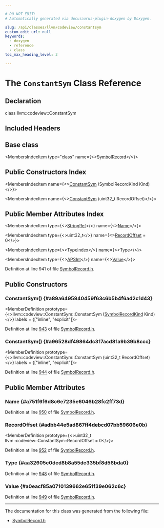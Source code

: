 ```yaml
---

# DO NOT EDIT!
# Automatically generated via docusaurus-plugin-doxygen by Doxygen.

slug: /api/classes/llvm/codeview/constantsym
custom_edit_url: null
keywords:
  - doxygen
  - reference
  - class
toc_max_heading_level: 3

---
```





# The `ConstantSym` Class Reference

<DoxygenPage pluginConfig={pluginConfig}>



## Declaration

<CodeBlock>class llvm::codeview::ConstantSym</CodeBlock>

## Included Headers

<IncludesList>
<IncludesListItem
  filePath="llvm/DebugInfo/CodeView/SymbolRecord.h"
  permalink="/docs/api/files/include/include/llvm/include/llvm/debuginfo/include/llvm/debuginfo/codeview/symbolrecord-h"
  isLocal="true" />
</IncludesList>

## Base class

<MembersIndex>

<MembersIndexItem
  type="class"
  name={<><a href="/docs/api/classes/llvm/codeview/symbolrecord">SymbolRecord</a></>}>
</MembersIndexItem>

</MembersIndex>

## Public Constructors Index

<MembersIndex>

<MembersIndexItem
  name={<><a href="#a89a6495940459f63c6b5b4f6ad2c1d43">ConstantSym</a> (SymbolRecordKind Kind)</>}>
</MembersIndexItem>

<MembersIndexItem
  name={<><a href="#a96528df49864dc317acd81a9b39b8ccc">ConstantSym</a> (uint32&#95;t RecordOffset)</>}>
</MembersIndexItem>

</MembersIndex>

## Public Member Attributes Index

<MembersIndex>

<MembersIndexItem
  type={<><a href="/docs/api/classes/llvm/stringref">StringRef</a></>}
  name={<><a href="#a751f6f6d8c6e7235e6046b28fc2ff73d">Name</a></>}>
</MembersIndexItem>

<MembersIndexItem
  type={<>uint32&#95;t</>}
  name={<><a href="#adbb44e5ad867ff4debcd07bb59606e0b">RecordOffset</a> = 0</>}>
</MembersIndexItem>

<MembersIndexItem
  type={<><a href="/docs/api/classes/llvm/codeview/typeindex">TypeIndex</a></>}
  name={<><a href="#aa32605e0ded8b8a55dc335bf8d56bda0">Type</a></>}>
</MembersIndexItem>

<MembersIndexItem
  type={<><a href="/docs/api/classes/llvm/apsint">APSInt</a></>}
  name={<><a href="#a0eacf85a0710139662e651f39e062c6c">Value</a></>}>
</MembersIndexItem>

</MembersIndex>


Definition at line 941 of file <a href="/docs/api/files/include/include/llvm/include/llvm/debuginfo/include/llvm/debuginfo/codeview/symbolrecord-h">SymbolRecord.h</a>.

<SectionDefinition>

## Public Constructors

### ConstantSym() {#a89a6495940459f63c6b5b4f6ad2c1d43}

<MemberDefinition
  prototype={<>llvm::codeview::ConstantSym::ConstantSym (<a href="/docs/api/namespaces/llvm/codeview/#a718bd404e8a87ee5e1a21b0c267cde17">SymbolRecordKind</a> Kind)</>}
  labels = {["inline", "explicit"]}>

Definition at line <a href="/docs/api/files/include/include/llvm/include/llvm/debuginfo/include/llvm/debuginfo/codeview/symbolrecord-h/#l00943">943</a> of file <a href="/docs/api/files/include/include/llvm/include/llvm/debuginfo/include/llvm/debuginfo/codeview/symbolrecord-h">SymbolRecord.h</a>.
</MemberDefinition>

### ConstantSym() {#a96528df49864dc317acd81a9b39b8ccc}

<MemberDefinition
  prototype={<>llvm::codeview::ConstantSym::ConstantSym (uint32&#95;t RecordOffset)</>}
  labels = {["inline", "explicit"]}>

Definition at line <a href="/docs/api/files/include/include/llvm/include/llvm/debuginfo/include/llvm/debuginfo/codeview/symbolrecord-h/#l00944">944</a> of file <a href="/docs/api/files/include/include/llvm/include/llvm/debuginfo/include/llvm/debuginfo/codeview/symbolrecord-h">SymbolRecord.h</a>.
</MemberDefinition>

</SectionDefinition>

<SectionDefinition>

## Public Member Attributes

### Name {#a751f6f6d8c6e7235e6046b28fc2ff73d}

<MemberDefinition
  prototype="StringRef llvm::codeview::ConstantSym::Name">

Definition at line <a href="/docs/api/files/include/include/llvm/include/llvm/debuginfo/include/llvm/debuginfo/codeview/symbolrecord-h/#l00950">950</a> of file <a href="/docs/api/files/include/include/llvm/include/llvm/debuginfo/include/llvm/debuginfo/codeview/symbolrecord-h">SymbolRecord.h</a>.
</MemberDefinition>

### RecordOffset {#adbb44e5ad867ff4debcd07bb59606e0b}

<MemberDefinition
  prototype={<>uint32&#95;t llvm::codeview::ConstantSym::RecordOffset = 0</>}>

Definition at line <a href="/docs/api/files/include/include/llvm/include/llvm/debuginfo/include/llvm/debuginfo/codeview/symbolrecord-h/#l00952">952</a> of file <a href="/docs/api/files/include/include/llvm/include/llvm/debuginfo/include/llvm/debuginfo/codeview/symbolrecord-h">SymbolRecord.h</a>.
</MemberDefinition>

### Type {#aa32605e0ded8b8a55dc335bf8d56bda0}

<MemberDefinition
  prototype="TypeIndex llvm::codeview::ConstantSym::Type">

Definition at line <a href="/docs/api/files/include/include/llvm/include/llvm/debuginfo/include/llvm/debuginfo/codeview/symbolrecord-h/#l00948">948</a> of file <a href="/docs/api/files/include/include/llvm/include/llvm/debuginfo/include/llvm/debuginfo/codeview/symbolrecord-h">SymbolRecord.h</a>.
</MemberDefinition>

### Value {#a0eacf85a0710139662e651f39e062c6c}

<MemberDefinition
  prototype="APSInt llvm::codeview::ConstantSym::Value">

Definition at line <a href="/docs/api/files/include/include/llvm/include/llvm/debuginfo/include/llvm/debuginfo/codeview/symbolrecord-h/#l00949">949</a> of file <a href="/docs/api/files/include/include/llvm/include/llvm/debuginfo/include/llvm/debuginfo/codeview/symbolrecord-h">SymbolRecord.h</a>.
</MemberDefinition>

</SectionDefinition>

<hr/>

The documentation for this class was generated from the following file:

<ul>
<li><a href="/docs/api/files/include/include/llvm/include/llvm/debuginfo/include/llvm/debuginfo/codeview/symbolrecord-h">SymbolRecord.h</a></li>
</ul>

</DoxygenPage>
